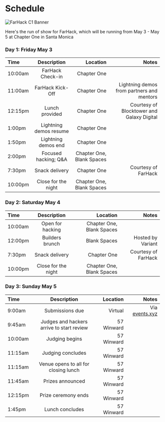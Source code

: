 # Schedule
![FarHack C1 Banner](https://i.imgur.com/NTpuZ4w.jpeg)

Here's the run of show for FarHack, which will be running from May 3 - May 5 at Chapter One in Santa Monica

### Day 1: Friday May 3
| Time        | Description |   Location | Notes |
| :------------ | :---------: |  ----------: | ----------: |
| 10:00am        |   FarHack Check-in     | Chapter One |  |
| 11:00am        |   FarHack Kick-Off     | Chapter One | Lightning demos from partners and mentors |
| 12:15pm        |   Lunch provided     | Chapter One | Courtesy of Blocktower and Galaxy Digital |
| 1:00pm        |   Lightning demos resume     | Chapter One | |
| 1:50pm        |   Lightning demos end     | Chapter One | |
| 2:00pm        |   Focused hacking; Q&A     | Chapter One, Blank Spaces | |
| 7:30pm        |   Snack delivery    | Chapter One | Courtesy of FarHack |
| 10:00pm        |   Close for the night   | Chapter One, Blank Spaces | |

### Day 2: Saturday May 4
| Time        | Description |   Location | Notes |
| :------------ | :---------: |  ----------: | ----------: |
| 10:00am        |   Open for hacking    | Chapter One, Blank Spaces |  |
| 12:00pm      |   Builders brunch    | Blank Spaces | Hosted by Variant |
| 7:30pm        |   Snack delivery    | Chapter One | Courtesy of FarHack |
| 10:00pm        |   Close for the night   | Chapter One, Blank Spaces | |

### Day 3: Sunday May 5
| Time        | Description |   Location | Notes |
| :------------ | :---------: |  ----------: | ----------: |
| 9:00am        |   Submissions due    | Virtual | Via [events.xyz](https://events.xyz) |
| 9:45am        |   Judges and hackers arrive to start review    | 57 Winward | |
| 10:00am        |   Judging begins   | 57 Winward | |
| 11:15am        |   Judging concludes   | 57 Winward | |
| 11:15am        |   Venue opens to all for closing lunch  | 57 Winward | |
| 11:45am        |   Prizes announced  | 57 Winward | |
| 12:15pm        |   Prize ceremony ends  | 57 Winward | |
| 1:45pm        |   Lunch concludes  | 57 Winward | |